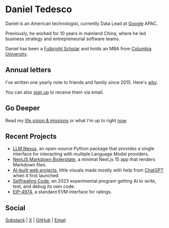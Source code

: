 
# Daniel Tedesco

<ConwayGame />

Daniel is an American technologist, currently Data Lead at [Google](https://about.google/) APAC.

Previously, he worked for 10 years in mainland China, where he led business strategy and entrepreneurial software teams.

Daniel has been a [Fulbright Scholar](https://www.fulbrightprogram.org/) and holds an MBA from [Columbia University](https://www.columbia.edu/).

## Annual letters

I've written one yearly note to friends and family since 2015. Here's [why](https://mirror.xyz/0x072408eA37972B83720693D158a85D98A8316340/Y2l7o7Cx41l6jEwVZT5zgRZDqMAXB6LfDA7FL7-QV8I). 

You can also [sign up](https://danieltedesco.substack.com/) to receive them via email.

## Go Deeper

Read my [life vision & missions](/life-plan) or what I'm up to right [now](/now).

## Recent Projects

- [LLM Nexus](https://github.com/dtedesco1/llm_nexus), an open-source Python package that provides a single interface for interacting with multiple Language Model providers.
- [NextJS Markdown Boilerplate](https://github.com/dtedesco1/nextjs-markdown-boilerplate), a minimal Next.js 15 app that renders Markdown files.
- [AI-built web projects](/web), little visuals made mostly with help from [ChatGPT](https://chatgpt.com/) when it first launched.
- [Selfhealing Code](https://github.com/dtedesco1/selfhealing-code), an 2023 experimental program getting AI to write, test, and debug its own code.
- [EIP-4974](https://eips.ethereum.org/EIPS/eip-4974), a standard EVM interface for ratings.

## Social

[Substack](https://danieltedesco.substack.com/) | [X](https://x.com/dtedesco1) | [GitHub](https://github.com/dtedesco1) | [Email](mailto:contact@dtedes.co)
